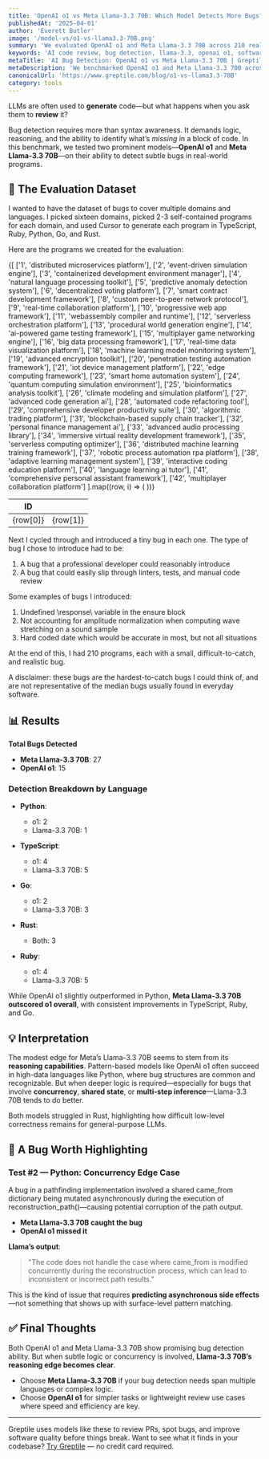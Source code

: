 ```yaml
---
title: 'OpenAI o1 vs Meta Llama-3.3 70B: Which Model Detects More Bugs?'
publishedAt: '2025-04-01'
author: 'Everett Butler'
image: '/model-vs/o1-vs-llama3.3-70B.png'
summary: 'We evaluated OpenAI o1 and Meta Llama-3.3 70B across 210 real-world bugs in Python, Go, Rust, TypeScript, and Ruby. Here’s how they compare in bug detection performance.'
keywords: 'AI code review, bug detection, llama-3.3, openai o1, software verification, reasoning models'
metaTitle: 'AI Bug Detection: OpenAI o1 vs Meta Llama-3.3 70B | Greptile'
metaDescription: 'We benchmarked OpenAI o1 and Meta Llama-3.3 70B across five programming languages to evaluate their ability to detect complex bugs. See which model performs better.'
canonicalUrl: 'https://www.greptile.com/blog/o1-vs-llama3.3-70B'
category: tools
---
```


LLMs are often used to **generate** code—but what happens when you ask them to **review** it?

Bug detection requires more than syntax awareness. It demands logic, reasoning, and the ability to identify what’s _missing_ in a block of code. In this benchmark, we tested two prominent models—**OpenAI o1** and **Meta Llama-3.3 70B**—on their ability to detect subtle bugs in real-world programs.


## 🧪 The Evaluation Dataset

I wanted to have the dataset of bugs to cover multiple domains and languages. I picked sixteen domains, picked 2-3 self-contained programs for each domain, and used Cursor to generate each program in TypeScript, Ruby, Python, Go, and Rust.

Here are the programs we created for the evaluation:

<table
	style={{
		borderCollapse: 'collapse',
		width: '100%',
		margin: '2rem 0',
		borderRadius: '8px',
		overflow: 'hidden',
		fontSize: '0.95rem',
		lineHeight: '1.5'
	}}>
	<thead>
		<tr>
			<th
				style={{
					backgroundColor: '#f8fafc',
					padding: '1rem',
					textAlign: 'left',
					borderBottom: '1px solid #e2e8f0',
					fontWeight: '600',
					color: '#1a202c'
				}}>
				ID
			</th>
			<th
				style={{
					backgroundColor: '#f8fafc',
					padding: '1rem',
					textAlign: 'left',
					borderBottom: '1px solid #e2e8f0',
					fontWeight: '600',
					color: '#1a202c'
				}}></th>
		</tr>
	</thead>
	<tbody>
		{[
			['1', 'distributed microservices platform'],
			['2', 'event-driven simulation engine'],
			['3', 'containerized development environment manager'],
			['4', 'natural language processing toolkit'],
			['5', 'predictive anomaly detection system'],
			['6', 'decentralized voting platform'],
			['7', 'smart contract development framework'],
			['8', 'custom peer-to-peer network protocol'],
			['9', 'real-time collaboration platform'],
			['10', 'progressive web app framework'],
			['11', 'webassembly compiler and runtime'],
			['12', 'serverless orchestration platform'],
			['13', 'procedural world generation engine'],
			['14', 'ai-powered game testing framework'],
			['15', 'multiplayer game networking engine'],
			['16', 'big data processing framework'],
			['17', 'real-time data visualization platform'],
			['18', 'machine learning model monitoring system'],
			['19', 'advanced encryption toolkit'],
			['20', 'penetration testing automation framework'],
			['21', 'iot device management platform'],
			['22', 'edge computing framework'],
			['23', 'smart home automation system'],
			['24', 'quantum computing simulation environment'],
			['25', 'bioinformatics analysis toolkit'],
			['26', 'climate modeling and simulation platform'],
			['27', 'advanced code generation ai'],
			['28', 'automated code refactoring tool'],
			['29', 'comprehensive developer productivity suite'],
			['30', 'algorithmic trading platform'],
			['31', 'blockchain-based supply chain tracker'],
			['32', 'personal finance management ai'],
			['33', 'advanced audio processing library'],
			['34', 'immersive virtual reality development framework'],
			['35', 'serverless computing optimizer'],
			['36', 'distributed machine learning training framework'],
			['37', 'robotic process automation rpa platform'],
			['38', 'adaptive learning management system'],
			['39', 'interactive coding education platform'],
			['40', 'language learning ai tutor'],
			['41', 'comprehensive personal assistant framework'],
			['42', 'multiplayer collaboration platform']
		].map((row, i) => (
			<tr
				key={i}
				style={{
					backgroundColor: 'var(--tw-prose-bg, white)',
					transition: 'background-color 0.2s'
				}}>
				<td
					style={{
						padding: '1rem',
						borderBottom: '1px solid var(--tw-prose-border, #e2e8f0)',
						color: 'var(--tw-prose-body, #1a202c)'
					}}>
					{row[0]}
				</td>
				<td
					style={{
						padding: '1rem',
						borderBottom: '1px solid var(--tw-prose-border, #e2e8f0)',
						color: 'var(--tw-prose-body, #1a202c)'
					}}>
					{row[1]}
				</td>
			</tr>
		))}
	</tbody>
</table>

Next I cycled through and introduced a tiny bug in each one. The type of bug I chose to introduce had to be:

1. A bug that a professional developer could reasonably introduce
2. A bug that could easily slip through linters, tests, and manual code review

Some examples of bugs I introduced:

1. Undefined \response\ variable in the ensure block
2. Not accounting for amplitude normalization when computing wave stretching on a sound sample
3. Hard coded date which would be accurate in most, but not all situations

At the end of this, I had 210 programs, each with a small, difficult-to-catch, and realistic bug.

A disclaimer: these bugs are the hardest-to-catch bugs I could think of, and are not representative of the median bugs usually found in everyday software.

## 📊 Results

**Total Bugs Detected**
- **Meta Llama-3.3 70B**: 27  
- **OpenAI o1**: 15

### Detection Breakdown by Language

- **Python**:  
  - o1: 2  
  - Llama-3.3 70B: 1  

- **TypeScript**:  
  - o1: 4  
  - Llama-3.3 70B: 5  

- **Go**:  
  - o1: 2  
  - Llama-3.3 70B: 3  

- **Rust**:  
  - Both: 3  

- **Ruby**:  
  - o1: 4  
  - Llama-3.3 70B: 5  

While OpenAI o1 slightly outperformed in Python, **Meta Llama-3.3 70B outscored o1 overall**, with consistent improvements in TypeScript, Ruby, and Go.

## 💡 Interpretation

The modest edge for Meta’s Llama-3.3 70B seems to stem from its **reasoning capabilities**. Pattern-based models like OpenAI o1 often succeed in high-data languages like Python, where bug structures are common and recognizable. But when deeper logic is required—especially for bugs that involve **concurrency**, **shared state**, or **multi-step inference**—Llama-3.3 70B tends to do better.

Both models struggled in Rust, highlighting how difficult low-level correctness remains for general-purpose LLMs.

## 🐞 A Bug Worth Highlighting

### Test #2 — Python: Concurrency Edge Case

A bug in a pathfinding implementation involved a shared came_from dictionary being mutated asynchronously during the execution of reconstruction_path()—causing potential corruption of the path output.

- **Meta Llama-3.3 70B caught the bug**  
- **OpenAI o1 missed it**

**Llama’s output**:
> "The code does not handle the case where came_from is modified concurrently during the reconstruction process, which can lead to inconsistent or incorrect path results."

This is the kind of issue that requires **predicting asynchronous side effects**—not something that shows up with surface-level pattern matching.

## ✅ Final Thoughts

Both OpenAI o1 and Meta Llama-3.3 70B show promising bug detection ability. But when subtle logic or concurrency is involved, **Llama-3.3 70B’s reasoning edge becomes clear**.

- Choose **Meta Llama-3.3 70B** if your bug detection needs span multiple languages or complex logic.
- Choose **OpenAI o1** for simpler tasks or lightweight review use cases where speed and efficiency are key.

---
Greptile uses models like these to review PRs, spot bugs, and improve software quality before things break. Want to see what it finds in your codebase? [Try Greptile](https://www.greptile.com) — no credit card required.
